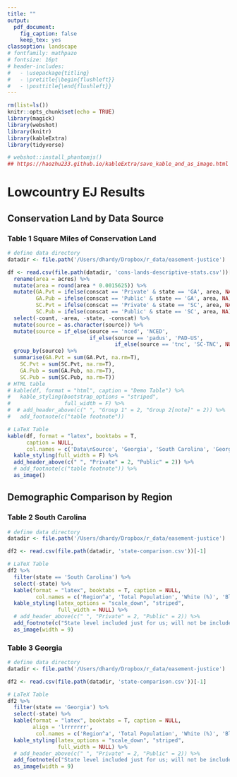 ```yaml
---
title: ""
output: 
  pdf_document:
    fig_caption: false
    keep_tex: yes
classoption: landscape
# fontfamily: mathpazo
# fontsize: 16pt
# header-includes:
#   - \usepackage{titling}
#   - \pretitle{\begin{flushleft}}
#   - \posttitle{\end{flushleft}}
---
```


```r

rm(list=ls())
knitr::opts_chunk$set(echo = TRUE)
library(magick)
library(webshot)
library(knitr)
library(kableExtra)
library(tidyverse)

# webshot::install_phantomjs()
## https://haozhu233.github.io/kableExtra/save_kable_and_as_image.html
```
# Lowcountry EJ Results
## Conservation Land by Data Source
### Table 1 Square Miles of Conservation Land
```r

# define data directory
datadir <- file.path('/Users/dhardy/Dropbox/r_data/easement-justice')

df <- read.csv(file.path(datadir, 'cons-lands-descriptive-stats.csv'))[-1] %>%
  rename(area = acres) %>%
  mutate(area = round(area * 0.0015625)) %>%
  mutate(GA.Pvt = ifelse(conscat == 'Private' & state == 'GA', area, NA),
         GA.Pub = ifelse(conscat == 'Public' & state == 'GA', area, NA),
         SC.Pvt = ifelse(conscat == 'Private' & state == 'SC', area, NA),
         SC.Pub = ifelse(conscat == 'Public' & state == 'SC', area, NA)) %>%
  select(-count, -area, -state, -conscat) %>%
  mutate(source = as.character(source)) %>%
  mutate(source = if_else(source == 'nced', 'NCED', 
                          if_else(source == 'padus', 'PAD-US',
                                  if_else(source == 'tnc', 'SC-TNC', NULL)))) %>%
  group_by(source) %>%
  summarise(GA.Pvt = sum(GA.Pvt, na.rm=T),
    SC.Pvt = sum(SC.Pvt, na.rm=T),
    GA.Pub = sum(GA.Pub, na.rm=T),
    SC.Pub = sum(SC.Pub, na.rm=T))
# HTML table
# kable(df, format = "html", caption = "Demo Table") %>%
#   kable_styling(bootstrap_options = "striped",
#                 full_width = F) %>%
#  # add_header_above(c(" ", "Group 1" = 2, "Group 2[note]" = 2)) %>%
#   add_footnote(c("table footnote")) 

# LaTeX Table
kable(df, format = "latex", booktabs = T, 
      caption = NULL,
      col.names = c('Data\nSource', 'Georgia', 'South Carolina', 'Georgia', 'South Carolina')) %>%
  kable_styling(full_width = F) %>%
  add_header_above(c(" ", "Private" = 2, "Public" = 2)) %>%
  # add_footnote(c("table footnote")) %>%
  as_image()
```

## Demographic Comparison by Region
### Table 2 South Carolina
```r
# define data directory
datadir <- file.path('/Users/dhardy/Dropbox/r_data/easement-justice')

df2 <- read.csv(file.path(datadir, 'state-comparison.csv'))[-1] 

# LaTeX Table
df2 %>%
  filter(state == 'South Carolina') %>%
  select(-state) %>%
  kable(format = "latex", booktabs = T, caption = NULL,
         col.names = c('Region^a', 'Total Population', 'White (%)', 'Black (%)', 'Other Race (%)', 'Latinx (%)', 'People of Color (%)', 'Median Income')) %>%
  kable_styling(latex_options = "scale_down", "striped",
                full_width = NULL) %>%
  # add_header_above(c(" ", "Private" = 2, "Public" = 2)) %>%
  add_footnote(c("State level included just for us; will not be included in pub")) %>%
  as_image(width = 9)
```

### Table 3 Georgia
```r

# define data directory
datadir <- file.path('/Users/dhardy/Dropbox/r_data/easement-justice')

df2 <- read.csv(file.path(datadir, 'state-comparison.csv'))[-1] 

# LaTeX Table
df2 %>%
  filter(state == 'Georgia') %>%
  select(-state) %>%
  kable(format = "latex", booktabs = T, caption = NULL, 
        align = 'lrrrrrrr',
         col.names = c('Region^a', 'Total Population', 'White (%)', 'Black (%)', 'Other Race (%)', 'Latinx (%)', 'People of Color (%)', 'Median Income')) %>%
  kable_styling(latex_options = "scale_down", "striped",
                full_width = NULL) %>%
  # add_header_above(c(" ", "Private" = 2, "Public" = 2)) %>%
  add_footnote(c("State level included just for us; will not be included in pub")) %>%
  as_image(width = 9)
```